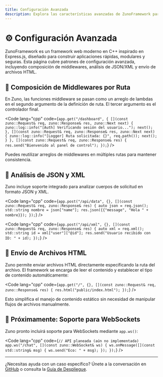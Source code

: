 ```yaml
---
title: Configuración Avanzada
description: Explora las características avanzadas de ZunoFramework para construir aplicaciones web modulares y expresivas en C++.
---
```


# ⚙️ Configuración Avanzada

ZunoFramework es un framework web moderno en C++ inspirado en Express.js, diseñado para construir aplicaciones rápidas, modulares y seguras. Esta página cubre patrones de configuración avanzada, incluyendo composición de middlewares, análisis de JSON/XML y envío de archivos HTML.

## 🧩 Composición de Middlewares por Ruta

En Zuno, las funciones middleware se pasan como un arreglo de lambdas en el segundo argumento de la definición de ruta. El tercer argumento es el controlador final.

<Code lang="cpp" code={`app.get("/dashboard", {
    [](const zuno::Request& req, zuno::Response& res, zuno::Next next) {
        zuno::log::info("[Auth] Verificando sesión del usuario...");
        next();
    },
    [](const zuno::Request& req, zuno::Response& res, zuno::Next next) {
        zuno::log::info("[Logger] Ruta solicitada: {}", req.path());
        next();
    }
}, [](const zuno::Request& req, zuno::Response& res) {
    res.send("Bienvenido al panel de control");
});`} />

Puedes reutilizar arreglos de middlewares en múltiples rutas para mantener consistencia.

## 🧪 Análisis de JSON y XML

Zuno incluye soporte integrado para analizar cuerpos de solicitud en formato JSON y XML.

<Code lang="cpp" code={`app.post("/api/data", {}, [](const zuno::Request& req, zuno::Response& res) {
    auto json = req.json();
    std::string nombre = json["name"];
    res.json({{"message", "Hola " + nombre}});
});`} />

<Code lang="cpp" code={`app.post("/api/xml", {}, [](const zuno::Request& req, zuno::Response& res) {
    auto xml = req.xml();
    std::string id = xml["user"]["@id"];
    res.send("Usuario recibido con ID: " + id);
});`} />

## 🧱 Envío de Archivos HTML

Zuno permite enviar archivos HTML directamente especificando la ruta del archivo. El framework se encarga de leer el contenido y establecer el tipo de contenido automáticamente:

<Code lang="cpp" code={`app.get("/", {}, [](const zuno::Request& req, zuno::Response& res) {
    res.html("public/index.html");
});`} />

Esto simplifica el manejo de contenido estático sin necesidad de manipular flujos de archivos manualmente.

## 🔄 Próximamente: Soporte para WebSockets

Zuno pronto incluirá soporte para WebSockets mediante `app.ws()`:

<Code lang="cpp" code={`// API planeada (aún no implementada)
app.ws("/chat", [](const zuno::WebSocket& ws) {
    ws.onMessage([](const std::string& msg) {
        ws.send("Eco: " + msg);
    });
});`} />

---

¿Necesitas ayuda con un caso específico? Únete a la conversación en [GitHub](https://github.com/zuno-framework/zuno/discussions) o consulta la [Guía de Despliegue](/es/guides/deployment).